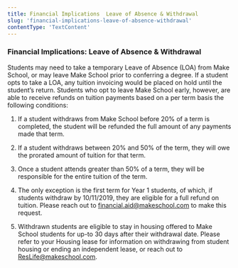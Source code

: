 ```yaml
---
title: Financial Implications  Leave of Absence & Withdrawal
slug: 'financial-implications-leave-of-absence-withdrawal'
contentType: 'TextContent'
---
```


### Financial Implications: Leave of Absence & Withdrawal

Students may need to take a temporary Leave of Absence (LOA) from Make School, or may leave Make
School prior to conferring a degree. If a student opts to take a LOA, any tuition invoicing would be
placed on hold until the student’s return. Students who opt to leave Make School early, however, are
able to receive refunds on tuition payments based on a per term basis the following conditions:

1. If a student withdraws from Make School before 20% of a term is completed, the student will be
   refunded the full amount of any payments made that term.

2. If a student withdraws between 20% and 50% of the term, they will owe the prorated amount of
   tuition for that term.

3. Once a student attends greater than 50% of a term, they will be responsible for the entire
   tuition of the term.

4. The only exception is the first term for Year 1 students, of which, if students withdraw by
   10/11/2019, they are eligible for a full refund on tuition. Please reach out to
   [financial.aid@makeschool.com](mailto:finance@makeschool.com) to make this request.

5. Withdrawn students are eligible to stay in housing offered to Make School students for up-to 30
   days after their withdrawal date. Please refer to your Housing lease for information on
   withdrawing from student housing or ending an independent lease, or reach out to
   [ResLife@makeschool.com](mailto:ResLife@makeschool.com).
